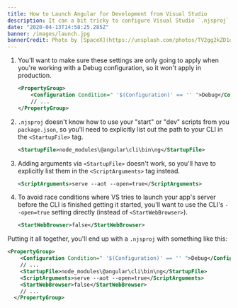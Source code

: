 ```yaml
---
title: How to Launch Angular for Development from Visual Studio
description: It can a bit tricky to configure Visual Studio `.njsproj` projects to work well with front-end applications for development. Wire up your `<StartupFile>` and `<ScriptArguments>` for guarenteed success.
date: "2020-04-13T14:58:25.285Z"
banner: /images/launch.jpg
bannerCredit: Photo by [SpaceX](https://unsplash.com/photos/TV2gg2kZD1o)
---
```


1. You'll want to make sure these settings are only going to apply when you're working with a Debug configuration, so it won't apply in production.

   ```xml
   <PropertyGroup>
       <Configuration Condition=" '$(Configuration)' == '' ">Debug</Configuration>
       // ...
   </PropertyGroup>
   ```

2. `.njsproj` doesn't know how to use your "start" or "dev" scripts from you `package.json`, so you'll need to explicitly list out the path to your CLI in the `<StartupFile>` tag.

   ```xml
   <StartupFile>node_modules\@angular\cli\bin\ng</StartupFile>
   ```

3. Adding arguments via `<StartupFile>` doesn't work, so you'll have to explicitly list them in the `<ScriptArguments>` tag instead.

   ```xml
   <ScriptArguments>serve --aot --open=true</ScriptArguments>
   ```

4. To avoid race conditions where VS tries to launch your app's server before the CLI is finished getting it started, you'll want to use the CLI's `--open=true` setting directly (instead of `<StartWebBrowser>`).

   ```xml
   <StartWebBrowser>false</StartWebBrowser>
   ```

Putting it all together, you'll end up with a `.njsproj` with something like this:

```xml title=FrontEnd.njsproj {4-6}
<PropertyGroup>
    <Configuration Condition=" '$(Configuration)' == '' ">Debug</Configuration>
    // ...
    <StartupFile>node_modules\@angular\cli\bin\ng</StartupFile>
    <ScriptArguments>serve --aot --open=true</ScriptArguments>
    <StartWebBrowser>false</StartWebBrowser>
    // ...
  </PropertyGroup>
```

